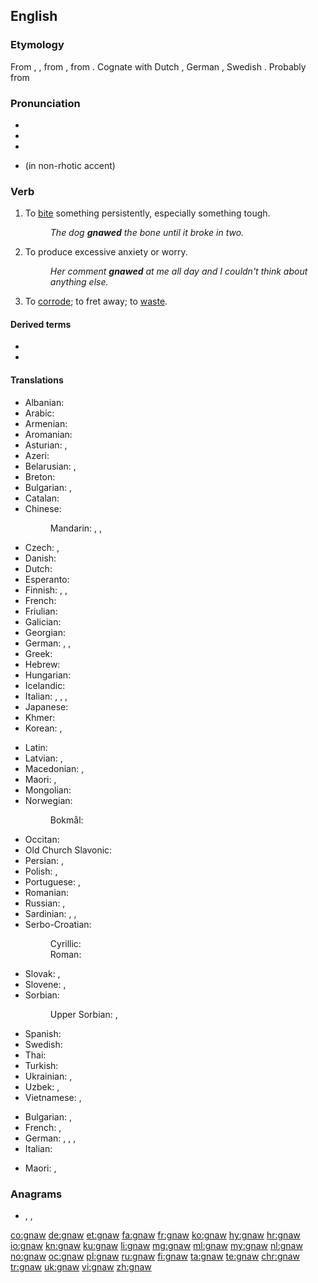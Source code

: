 ==English==

===Etymology===
From {{inh|en|enm|gnawen}}, {{m|enm|gnaȝen}}, from {{inh|en|ang|gnagan}}, from {{inh|en|gem-pro|*gnaganą}}. Cognate with Dutch {{m|nl|knagen}}, German {{m|de|nagen}}, Swedish {{m|sv|gnaga}}. Probably from {{etyl|ine-pro|en}} {{m|ine-pro|*knewe-||to scratch or scrape}}

===Pronunciation===
* {{IPA|/nɔː/|lang=en}}
* {{audio|en-us-gnaw.ogg|Audio (US)|lang=en}}
* {{rhymes|ɔː|lang=en}}
* {{homophones|lang=en|nor}} (in non-rhotic accent)

===Verb===
{{en-verb|gnaws|gnawing|gnawed|past2=gnew|past2_qual=dialectal|gnawed|past_ptc2=gnawn}}

# {{lb|en|transitive}} To [[bite]] something persistently, especially something tough.
#: ''The dog '''gnawed''' the bone until it broke in two.''
# {{lb|en|intransitive}} To produce excessive anxiety or worry.
#: ''Her comment '''gnawed''' at me all day and I couldn't think about anything else.''
# To [[corrode]]; to fret away; to [[waste]].

====Derived terms====
* {{l|en|gnawer}}
* {{l|en|gnawable}}

====Translations====
{{trans-top|to bite something persistently}}
* Albanian: {{t|sq|bren}}
* Arabic: {{t|ar|نَخَرَ}}
* Armenian: {{t+|hy|կրծել}}
* Aromanian: {{t|rup|arod}}
* Asturian: {{t|ast|royer}}, {{t|ast|roer}}
* Azeri: {{t|az|gəmirmək}}
* Belarusian: {{t|be|гры́зці|impf|sc=Cyrl}}, {{t|be|глада́ць|impf}}
* Breton: {{t+|br|krignat}}
* Bulgarian: {{t+|bg|гриза́|impf|sc=Cyrl}}, {{t|bg|гло́жда|impf}}
* Catalan: {{t+|ca|rosegar}}
* Chinese:
*: Mandarin: {{t+|cmn|啃|tr=kěn|sc=Hani}}, {{t+|cmn|咬|tr=yǎo|sc=Hani}}, {{t+|cmn|噬|tr=shì|sc=Hani}}
* Czech: {{t|cs|hlodat|impf}}, {{t|cs|hryzat|impf}}
* Danish: {{t|da|gnave}}
* Dutch: {{t+|nl|knagen}}
* Esperanto: {{t|eo|ronĝi}}
* Finnish: {{t|fi|jyrsiä}}, {{t|fi|jäytää}}, {{t+|fi|kalvaa}}
* French: {{t+|fr|ronger}}
* Friulian: {{t|fur|roseâ}}
* Galician: {{t|gl|roer}}
* Georgian: {{t-needed|ka}}
* German: {{t+|de|nagen}}, {{t+|de|kauen}}, {{t+|de|knabbern}}
* Greek: {{t+|el|ροκανίζω}}
* Hebrew: {{t|he|כִּרְסֵם|tr=kirsém|sc=Hebr}}
* Hungarian: {{t+|hu|rág}}
* Icelandic: {{t+|is|naga}}
* Italian: {{t+|it|rodere}}, {{t+|it|rosicchiare}}, {{t|it|mordicchiare}}, {{t+|it|rosicare}}
* Japanese: {{t|ja|齧る|tr=かじる, kajiru|sc=Jpan}}
* Khmer: {{t-needed|km}}
* Korean: {{t+|ko|쏠다}}, {{t|ko|물어뜯다}}
{{trans-mid}}
* Latin: {{t|la|rōdō}}
* Latvian: {{t+|lv|kost}}, {{t|lv|krimst}}
* Macedonian: {{t|mk|гризе|impf|sc=Cyrl}}, {{t|mk|глода|impf}}
* Maori: {{t|mi|ngūngū}}, {{t|mi|ngau}}
* Mongolian: {{t+|mn|мэрэх|sc=Cyrl}}
* Norwegian:
*: Bokmål: {{t|nb|gnage}}
* Occitan: {{t|oc|rodejar}}
* Old Church Slavonic: {{t|cu|грꙑзти|impf|sc=Cyrs}}
* Persian: {{t+|fa|خاییدن|tr=xâyidan|sc=fa-Arab}}, {{t|fa|خسیدن|tr=xasidan|sc=fa-Arab}}
* Polish: {{t+|pl|gryźć|impf}}, {{t|pl|głodać|impf}}
* Portuguese: {{t+|pt|roer}}, {{t+|pt|morder}}
* Romanian: {{t+|ro|roade}}
* Russian: {{t+|ru|грызть|impf}}, {{t+|ru|глода́ть|impf}}
* Sardinian: {{t|sc|rodere}}, {{t|sc|arroere}}, {{t|sc|roere}}
* Serbo-Croatian:
*: Cyrillic: {{t|sh|глодати|impf}}
*: Roman: {{t+|sh|glodati|impf}}
* Slovak: {{t|sk|hlodať|impf}}, {{t|sk|hrýzť|impf}}
* Slovene: {{t+|sl|gristi|impf}}, {{t+|sl|glódati|impf}}
* Sorbian:
*: Upper Sorbian: {{t|hsb|hłodać|impf}}, {{t|hsb|hryzać|impf}}
* Spanish: {{t+|es|roer}}
* Swedish: {{t+|sv|gnaga}}
* Thai: {{t+|th|แทะ}}
* Turkish: {{t+|tr|kemirmek}}
* Ukrainian: {{t|uk|гри́зти|impf|sc=Cyrl}}, {{t|uk|глода́ти|impf}}
* Uzbek: {{t+|uz|gʻajimoq}}, {{t+|uz|kemirmoq}}
* Vietnamese: {{t+|vi|cắn}}, {{t+|vi|nhằn}}
{{trans-bottom}}

{{trans-top|to produce anxiety or worry}}
* Bulgarian: {{t+|bg|глождя|sc=Cyrl}}, {{t+|bg|терзая|sc=Cyrl}}
* French: {{t+|fr|harceler}}, {{t+|fr|préoccuper}}
* German: {{t+|de|nagen}}, {{t+|de|verfolgen}}, {{t|de|umtreiben}}, {{t+|de|beschäftigen}}
* Italian: {{t+|it|rodere}}
{{trans-mid}}
* Maori: {{t|mi|kunāwhea}}, {{t|mi|whakakūnawheke}}
{{trans-bottom}}

===Anagrams===
* {{l|en|Ngwa}}, {{l|en|wang}}, {{l|en|Wang}}

[[co:gnaw]]
[[de:gnaw]]
[[et:gnaw]]
[[fa:gnaw]]
[[fr:gnaw]]
[[ko:gnaw]]
[[hy:gnaw]]
[[hr:gnaw]]
[[io:gnaw]]
[[kn:gnaw]]
[[ku:gnaw]]
[[li:gnaw]]
[[mg:gnaw]]
[[ml:gnaw]]
[[my:gnaw]]
[[nl:gnaw]]
[[no:gnaw]]
[[oc:gnaw]]
[[pl:gnaw]]
[[ru:gnaw]]
[[fi:gnaw]]
[[ta:gnaw]]
[[te:gnaw]]
[[chr:gnaw]]
[[tr:gnaw]]
[[uk:gnaw]]
[[vi:gnaw]]
[[zh:gnaw]]